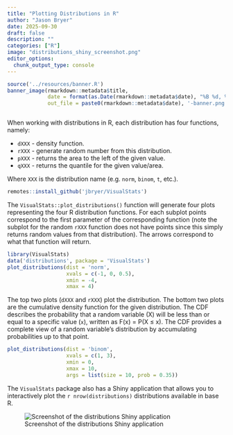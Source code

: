 ```yaml
---
title: "Plotting Distributions in R"
author: "Jason Bryer"
date: 2025-09-30
draft: false
description: ""
categories: ["R"]
image: "distributions_shiny_screenshot.png"
editor_options: 
  chunk_output_type: console
---
```


```r
source('../resources/banner.R')
banner_image(rmarkdown::metadata$title,
			 date = format(as.Date(rmarkdown::metadata$date), "%B %d, %Y"),
			 out_file = paste0(rmarkdown::metadata$date), '-banner.png')
```

```r
```

When working with distributions in R, each distribution has four functions, namely:

* `dXXX` - density function.
* `rXXX` - generate random number from this distribution.
* `pXXX` - returns the area to the left of the given value.
* `qXXX` - returns the quantile for the given value/area.

Where `XXX` is the distribution name (e.g. `norm`, `binom`, `t`, etc.).

```r
remotes::install_github('jbryer/VisualStats')
```

The `VisualStats::plot_distributions()` function will generate four plots representing the four R 
distribution functions. For each subplot points correspond to the first parameter of the 
corresponding function (note the subplot for the random `rXXX` function does not have points
since this simply returns random values from that distribution). The arrows correspond to 
what that function will return.

```r
library(VisualStats)
data('distributions', package = 'VisualStats')
plot_distributions(dist = 'norm',
				   xvals = c(-1, 0, 0.5),
				   xmin = -4,
				   xmax = 4)
```

The top two plots (`dXXX` and `rXXX`) plot the distribution. The bottom two plots are the
cumulative density function for the given distribution. The CDF describes the probability that a 
random variable (X) will be less than or equal to a specific value (`x`), written as 
F(x) = P(X ≤ x). The CDF provides a complete view of a random variable's distribution by 
accumulating probabilities up to that point.

```r
plot_distributions(dist = 'binom',
				   xvals = c(1, 3),
				   xmin = 0,
				   xmax = 10,
                   args = list(size = 10, prob = 0.35))
```

The `VisualStats` package also has a Shiny application that allows you to interactively plot the `r nrow(distributions)` distributions available in base R.

![Screenshot of the distributions Shiny application](distributions_shiny_screenshot.png)
